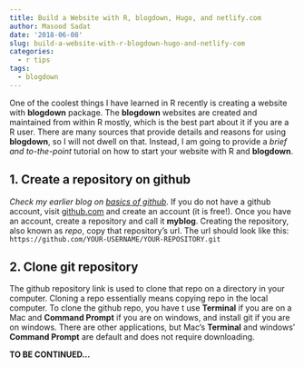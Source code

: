 ```yaml
---
title: Build a Website with R, blogdown, Hugo, and netlify.com
author: Masood Sadat
date: '2018-06-08'
slug: build-a-website-with-r-blogdown-hugo-and-netlify-com
categories:
  - r tips
tags:
  - blogdown
---
```


One of the coolest things I have learned in R recently is creating a website with **blogdown** package. The **blogdown** websites are created and maintained from within R mostly, which is the best part about it if you are a R user. There are many sources that provide details and reasons for using **blogdown**, so I will not dwell on that. Instead, I am going to provide a _brief and to-the-point_ tutorial on how to start your website with R and **blogdown**.

## 1. Create a repository on github

_Check my earlier blog on [basics of github](/2018/05/18/basics-of-github-through-command-line/)_. If you do not have a github account, visit [github.com](https://github.com) and create an account (it is free!). Once you have an account, create a repository and call it **myblog**. Creating the repository, also known as _repo_, copy that repository's url. The url should look like this: `https://github.com/YOUR-USERNAME/YOUR-REPOSITORY.git`

## 2. Clone git repository

The github repository link is used to clone that repo on a directory in your computer. Cloning a repo essentially means copying repo in the local computer. To clone the github repo, you have t use **Terminal** if you are on a Mac and **Command Prompt** if you are on windows, and install git if you are on windows. There are other applications, but Mac's **Terminal** and windows' **Command Prompt** are default and does not require downloading. 


**TO BE CONTINUED...**

